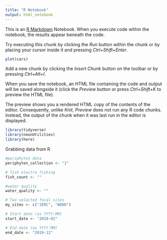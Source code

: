 ```yaml
---
title: "R Notebook"
output: html_notebook
---
```


This is an [R Markdown](http://rmarkdown.rstudio.com) Notebook. When you execute code within the notebook, the results appear beneath the code. 

Try executing this chunk by clicking the *Run* button within the chunk or by placing your cursor inside it and pressing *Ctrl+Shift+Enter*. 

```r
plot(cars)
```

Add a new chunk by clicking the *Insert Chunk* button on the toolbar or by pressing *Ctrl+Alt+I*.

When you save the notebook, an HTML file containing the code and output will be saved alongside it (click the *Preview* button or press *Ctrl+Shift+K* to preview the HTML file).

The preview shows you a rendered HTML copy of the contents of the editor. Consequently, unlike *Knit*, *Preview* does not run any R code chunks. Instead, the output of the chunk when it was last run in the editor is displayed.

```r

library(tidyverse)
library(neonUtilities)
library(here)
```
Grabbing data from R 
```r
#periphyton data
periphyton_collection <- "1"

# fish electro fishing 
fish_count <- ""

#water quality 
water_quality <- ""

# Two selected focal sites
my_sites <- c("JERC", "WOOD")

# Start date (as YYYY-MM)
start_date <- "2019-01"

# End date (as YYYY-MM)
end_date <- "2019-12"
```
